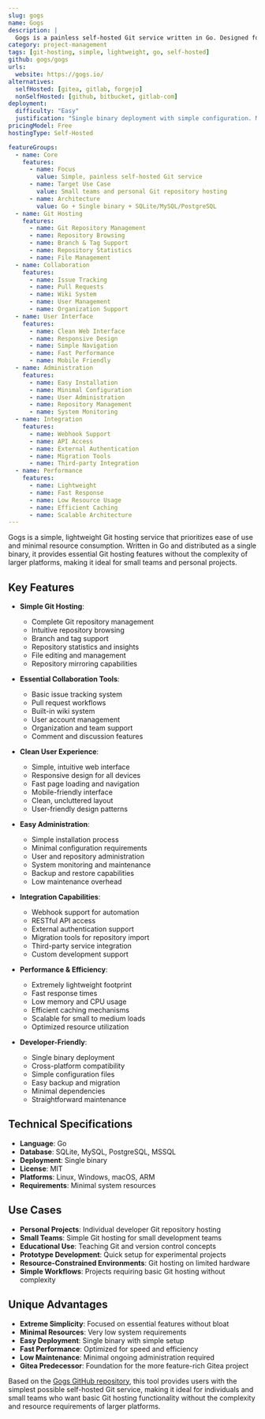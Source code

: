```yaml
---
slug: gogs
name: Gogs
description: |
  Gogs is a painless self-hosted Git service written in Go. Designed for simplicity and ease of use, it provides essential Git hosting features with a clean interface and minimal resource requirements, making it perfect for small teams and personal projects.
category: project-management
tags: [git-hosting, simple, lightweight, go, self-hosted]
github: gogs/gogs
urls:
  website: https://gogs.io/
alternatives:
  selfHosted: [gitea, gitlab, forgejo]
  nonSelfHosted: [github, bitbucket, gitlab-com]
deployment:
  difficulty: "Easy"
  justification: "Single binary deployment with simple configuration. Minimal resource requirements and straightforward setup process."
pricingModel: Free
hostingType: Self-Hosted

featureGroups:
  - name: Core
    features:
      - name: Focus
        value: Simple, painless self-hosted Git service
      - name: Target Use Case
        value: Small teams and personal Git repository hosting
      - name: Architecture
        value: Go + Single binary + SQLite/MySQL/PostgreSQL
  - name: Git Hosting
    features:
      - name: Git Repository Management
      - name: Repository Browsing
      - name: Branch & Tag Support
      - name: Repository Statistics
      - name: File Management
  - name: Collaboration
    features:
      - name: Issue Tracking
      - name: Pull Requests
      - name: Wiki System
      - name: User Management
      - name: Organization Support
  - name: User Interface
    features:
      - name: Clean Web Interface
      - name: Responsive Design
      - name: Simple Navigation
      - name: Fast Performance
      - name: Mobile Friendly
  - name: Administration
    features:
      - name: Easy Installation
      - name: Minimal Configuration
      - name: User Administration
      - name: Repository Management
      - name: System Monitoring
  - name: Integration
    features:
      - name: Webhook Support
      - name: API Access
      - name: External Authentication
      - name: Migration Tools
      - name: Third-party Integration
  - name: Performance
    features:
      - name: Lightweight
      - name: Fast Response
      - name: Low Resource Usage
      - name: Efficient Caching
      - name: Scalable Architecture
---
```


Gogs is a simple, lightweight Git hosting service that prioritizes ease of use and minimal resource consumption. Written in Go and distributed as a single binary, it provides essential Git hosting features without the complexity of larger platforms, making it ideal for small teams and personal projects.

## Key Features

- **Simple Git Hosting**:

  - Complete Git repository management
  - Intuitive repository browsing
  - Branch and tag support
  - Repository statistics and insights
  - File editing and management
  - Repository mirroring capabilities

- **Essential Collaboration Tools**:

  - Basic issue tracking system
  - Pull request workflows
  - Built-in wiki system
  - User account management
  - Organization and team support
  - Comment and discussion features

- **Clean User Experience**:

  - Simple, intuitive web interface
  - Responsive design for all devices
  - Fast page loading and navigation
  - Mobile-friendly interface
  - Clean, uncluttered layout
  - User-friendly design patterns

- **Easy Administration**:

  - Simple installation process
  - Minimal configuration requirements
  - User and repository administration
  - System monitoring and maintenance
  - Backup and restore capabilities
  - Low maintenance overhead

- **Integration Capabilities**:

  - Webhook support for automation
  - RESTful API access
  - External authentication support
  - Migration tools for repository import
  - Third-party service integration
  - Custom development support

- **Performance & Efficiency**:

  - Extremely lightweight footprint
  - Fast response times
  - Low memory and CPU usage
  - Efficient caching mechanisms
  - Scalable for small to medium loads
  - Optimized resource utilization

- **Developer-Friendly**:
  - Single binary deployment
  - Cross-platform compatibility
  - Simple configuration files
  - Easy backup and migration
  - Minimal dependencies
  - Straightforward maintenance

## Technical Specifications

- **Language**: Go
- **Database**: SQLite, MySQL, PostgreSQL, MSSQL
- **Deployment**: Single binary
- **License**: MIT
- **Platforms**: Linux, Windows, macOS, ARM
- **Requirements**: Minimal system resources

## Use Cases

- **Personal Projects**: Individual developer Git repository hosting
- **Small Teams**: Simple Git hosting for small development teams
- **Educational Use**: Teaching Git and version control concepts
- **Prototype Development**: Quick setup for experimental projects
- **Resource-Constrained Environments**: Git hosting on limited hardware
- **Simple Workflows**: Projects requiring basic Git hosting without complexity

## Unique Advantages

- **Extreme Simplicity**: Focused on essential features without bloat
- **Minimal Resources**: Very low system requirements
- **Easy Deployment**: Single binary with simple setup
- **Fast Performance**: Optimized for speed and efficiency
- **Low Maintenance**: Minimal ongoing administration required
- **Gitea Predecessor**: Foundation for the more feature-rich Gitea project

Based on the [Gogs GitHub repository](https://github.com/gogs/gogs), this tool provides users with the simplest possible self-hosted Git service, making it ideal for individuals and small teams who want basic Git hosting functionality without the complexity and resource requirements of larger platforms.

